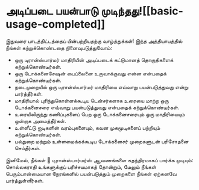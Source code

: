 # அடிப்படை பயன்பாடு முடிந்தது![[basic-usage-completed]]

<CourseFloatingBanner
    chapter={2}
    classNames="absolute z-10 right-0 top-0"
/>

இதுவரை பாடத்திட்டத்தைப் பின்பற்றியதற்கு வாழ்த்துக்கள்! இந்த அத்தியாயத்தில் நீங்கள் கற்றுக்கொண்டதை நினைவுபடுத்துவோம்:

- ஒரு டிரான்ஸ்பார்மர் மாதிரியின் அடிப்படைக் கட்டுமானத் தொகுதிகளைக் கற்றுக்கொண்டீர்கள்.
- ஒரு டோக்கனைசேஷன் பைப்லைனை உருவாக்குவது என்ன என்பதைக் கற்றுக்கொண்டீர்கள்.
- நடைமுறையில் ஒரு டிரான்ஸ்பார்மர் மாதிரியை எவ்வாறு பயன்படுத்துவது என்று பார்த்தீர்கள்.
- மாதிரியால் புரிந்துகொள்ளக்கூடிய டென்சர்களாக உரையை மாற்ற ஒரு டோக்கனைசரை எவ்வாறு பயன்படுத்துவது என்பதைக் கற்றுக்கொண்டீர்கள்.
- உரையிலிருந்து கணிப்புகளைப் பெற ஒரு டோக்கனைசரையும் ஒரு மாதிரியையும் ஒன்றாக அமைத்தீர்கள்.
- உள்ளீட்டு ஐடிகளின் வரம்புகளையும், கவன முகமூடிகளைப் பற்றியும் கற்றுக்கொண்டீர்கள்.
- பல்துறை மற்றும் உள்ளமைக்கக்கூடிய டோக்கனைசர் முறைகளுடன் பரிசோதனை செய்தீர்கள்.

இனிமேல், நீங்கள் 🤗 டிரான்ஸ்பார்மர்ஸ் ஆவணங்களை சுதந்திரமாகப் பார்க்க முடியும்: சொல்லகராதி உங்களுக்குப் பரிச்சயமாகத் தோன்றும், மேலும் நீங்கள் பெரும்பான்மையான நேரங்களில் பயன்படுத்தும் முறைகளை நீங்கள் ஏற்கனவே பார்த்துள்ளீர்கள்.
